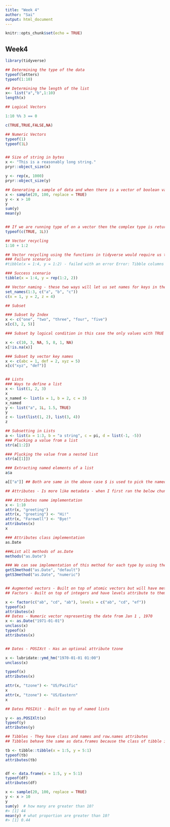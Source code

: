 ```yaml
---
title: "Week 4"
author: "Sai"
output: html_document
---
```


```r
knitr::opts_chunk$set(echo = TRUE)
```

## Week4

```r
library(tidyverse)

## Determining the type of the data 
typeof(letters)
typeof(1:10)

## Determining the length of the list
x<- list("a","b",1:10)
length(x)

## Logical Vectors

1:10 %% 3 == 0

c(TRUE,TRUE,FALSE,NA)

## Numeric Vectors
typeof(1)
typeof(1L)


## Size of string in bytes
x <- "This is a reasonably long string."
pryr::object_size(x)

y <- rep(x, 1000)
pryr::object_size(y)

## Generating a sample of data and when there is a vector of boolean values then sum of that vector is the number of TRUEs in it and mean is sum of TRUEs by total number of observations
x <- sample(20, 100, replace = TRUE)
y <- x > 10
y
sum(y)  
mean(y)


## If we are running type of on a vector then the complex type is returned as the type of the vector
typeof(c(TRUE, 1L))

## Vector recycling
1:10 + 1:2

## Vector recycling using the functions in tidyverse would require us to recly only scalar values
### Failure scenario
#tibble(x = 1:4, y = 1:2) - failed with an error Error: Tibble columns must have consistent lengths, only values of length one are recycled: * Length 2: Column `y` * Length 4: Column `x`

### Success scenario
tibble(x = 1:4, y = rep(1:2, 2))

## Vector naming - these two ways will let us set names for keys in the vector
set_names(1:3, c("a", "b", "c"))
c(x = 1, y = 2, z = 4)

## Subset

### Subset by Index
x <- c("one", "two", "three", "four", "five")
x[c(3, 2, 5)]

### Subset by logical condition in this case the only values with TRUE will be left in the vector the ones with FALSE will be removed from the vector.

x <- c(10, 3, NA, 5, 8, 1, NA)
x[!is.na(x)]

### Subset by vector key names
x <- c(abc = 1, def = 2, xyz = 5)
x[c("xyz", "def")]


## Lists 
### Ways to define a list
x <- list(1, 2, 3)
x
x_named <- list(a = 1, b = 2, c = 3)
x_named
y <- list("a", 1L, 1.5, TRUE)
y
z <- list(list(1, 2), list(3, 4))
z

## Subsetting in Lists
a <- list(a = 1:3, b = "a string", c = pi, d = list(-1, -5))
### Plucking a value from a list 
str(a[1:2])

### Plucking the value from a nested list
str(a[[1]])

### Extracting named elements of a list
a$a

a[["a"]] ## Both are same in the above case $ is used to pick the named value from the list

## Attributes - Is more like metadata - when I first ran the below chunk of code I got a NULL for the attr(x,"greeting") command but after feeding data for those attributes I could see the value Hi. Even when I print X it shows the values of X which is 1 to 10 and also the attributes attached to it.

### Attributes name implementation
x <- 1:10
attr(x, "greeting")
attr(x, "greeting") <- "Hi!"
attr(x, "Farewell") <- "Bye!"
attributes(x)
x

### Attributes class implementation
as.Date

###List all methods of as.Date
methods("as.Date")

### We can see implementation of this method for each type by using the getS3Method
getS3method("as.Date", "default")
getS3method("as.Date", "numeric")


## Augmented vectors - Built on top of atomic vectors but will have metadata in them including class and they behave differently compared to atomic vectors 
## Factors - Built on top of integers and have levels attribute to them

x <- factor(c("ab", "cd", "ab"), levels = c("ab", "cd", "ef"))
typeof(x)
attributes(x)
## Dates - Numeric vector representing the date from Jan 1 , 1970
x <- as.Date("1971-01-01")
unclass(x)
typeof(x)
attributes(x)


## Dates - POSIXct - Has an optional attribute tzone

x <- lubridate::ymd_hm("1970-01-01 01:00")
unclass(x)

typeof(x)
attributes(x)

attr(x, "tzone") <- "US/Pacific"
x
attr(x, "tzone") <- "US/Eastern"
x

## Dates POSIXit - Built on top of named lists

y <- as.POSIXlt(x)
typeof(y)
attributes(y)

## Tibbles - They have class and names and row.names attributes
## Tibbles behave the same as data.frames because the class of tibble includes data.frames which means its inheriting the behavior.

tb <- tibble::tibble(x = 1:5, y = 5:1)
typeof(tb)
attributes(tb)


df <- data.frame(x = 1:5, y = 5:1)
typeof(df)
attributes(df)

```
```r
x <- sample(20, 100, replace = TRUE)
y <- x > 10
y
sum(y)  # how many are greater than 10?
#> [1] 44
mean(y) # what proportion are greater than 10?
#> [1] 0.44
```

